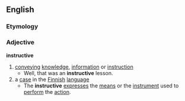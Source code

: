 ==English==
===Etymology===
{{etystub}}
===Adjective===
'''instructive'''
# [[convey]]ing [[knowledge]], [[information]] or [[instruction]]
#* Well, that was an '''instructive''' lesson.
# a [[case]] in the [[Finnish]] [[language]]
#* The '''instructive''' [[express]]es the [[means]] or the [[instrument]] used to [[perform]] the [[action]].